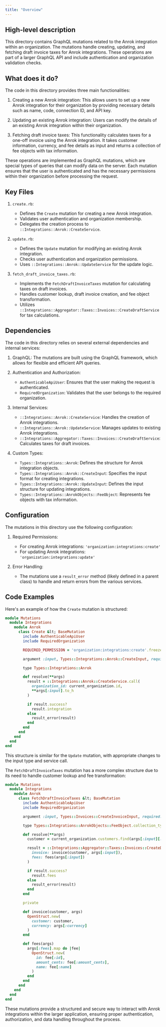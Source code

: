 ```yaml
---
title: "Overview"
---
```


## High-level description
This directory contains GraphQL mutations related to the Anrok integration within an organization. The mutations handle creating, updating, and fetching draft invoice taxes for Anrok integrations. These operations are part of a larger GraphQL API and include authentication and organization validation checks.

## What does it do?
The code in this directory provides three main functionalities:

1. Creating a new Anrok integration: This allows users to set up a new Anrok integration for their organization by providing necessary details such as name, code, connection ID, and API key.

2. Updating an existing Anrok integration: Users can modify the details of an existing Anrok integration within their organization.

3. Fetching draft invoice taxes: This functionality calculates taxes for a one-off invoice using the Anrok integration. It takes customer information, currency, and fee details as input and returns a collection of fee objects with tax information.

These operations are implemented as GraphQL mutations, which are special types of queries that can modify data on the server. Each mutation ensures that the user is authenticated and has the necessary permissions within their organization before processing the request.

## Key Files

1. `create.rb`:
   - Defines the `Create` mutation for creating a new Anrok integration.
   - Validates user authentication and organization membership.
   - Delegates the creation process to `::Integrations::Anrok::CreateService`.

2. `update.rb`:
   - Defines the `Update` mutation for modifying an existing Anrok integration.
   - Checks user authentication and organization permissions.
   - Uses `::Integrations::Anrok::UpdateService` for the update logic.

3. `fetch_draft_invoice_taxes.rb`:
   - Implements the `FetchDraftInvoiceTaxes` mutation for calculating taxes on draft invoices.
   - Handles customer lookup, draft invoice creation, and fee object transformation.
   - Utilizes `::Integrations::Aggregator::Taxes::Invoices::CreateDraftService` for tax calculations.

## Dependencies
The code in this directory relies on several external dependencies and internal services:

1. GraphQL: The mutations are built using the GraphQL framework, which allows for flexible and efficient API queries.

2. Authentication and Authorization:
   - `AuthenticableApiUser`: Ensures that the user making the request is authenticated.
   - `RequiredOrganization`: Validates that the user belongs to the required organization.

3. Internal Services:
   - `::Integrations::Anrok::CreateService`: Handles the creation of Anrok integrations.
   - `::Integrations::Anrok::UpdateService`: Manages updates to existing Anrok integrations.
   - `::Integrations::Aggregator::Taxes::Invoices::CreateDraftService`: Calculates taxes for draft invoices.

4. Custom Types:
   - `Types::Integrations::Anrok`: Defines the structure for Anrok integration objects.
   - `Types::Integrations::Anrok::CreateInput`: Specifies the input format for creating integrations.
   - `Types::Integrations::Anrok::UpdateInput`: Defines the input structure for updating integrations.
   - `Types::Integrations::AnrokObjects::FeeObject`: Represents fee objects with tax information.

## Configuration
The mutations in this directory use the following configuration:

1. Required Permissions:
   - For creating Anrok integrations: `'organization:integrations:create'`
   - For updating Anrok integrations: `'organization:integrations:update'`

2. Error Handling:
   - The mutations use a `result_error` method (likely defined in a parent class) to handle and return errors from the various services.

## Code Examples

Here's an example of how the `Create` mutation is structured:

```ruby
module Mutations
  module Integrations
    module Anrok
      class Create &lt; BaseMutation
        include AuthenticableApiUser
        include RequiredOrganization

        REQUIRED_PERMISSION = 'organization:integrations:create'.freeze

        argument :input, Types::Integrations::Anrok::CreateInput, required: true

        type Types::Integrations::Anrok

        def resolve(**args)
          result = ::Integrations::Anrok::CreateService.call(
            organization_id: current_organization.id,
            **args[:input].to_h
          )

          if result.success?
            result.integration
          else
            result_error(result)
          end
        end
      end
    end
  end
end
```

This structure is similar for the `Update` mutation, with appropriate changes to the input type and service call.

The `FetchDraftInvoiceTaxes` mutation has a more complex structure due to its need to handle customer lookup and fee transformation:

```ruby
module Mutations
  module Integrations
    module Anrok
      class FetchDraftInvoiceTaxes &lt; BaseMutation
        include AuthenticableApiUser
        include RequiredOrganization

        argument :input, Types::Invoices::CreateInvoiceInput, required: true

        type Types::Integrations::AnrokObjects::FeeObject.collection_type

        def resolve(**args)
          customer = current_organization.customers.find(args[:input][:customer_id])

          result = ::Integrations::Aggregator::Taxes::Invoices::CreateDraftService.call(
            invoice: invoice(customer, args[:input]),
            fees: fees(args[:input])
          )

          if result.success?
            result.fees
          else
            result_error(result)
          end
        end

        private

        def invoice(customer, args)
          OpenStruct.new(
            customer: customer,
            currency: args[:currency]
          )
        end

        def fees(args)
          args[:fees].map do |fee|
            OpenStruct.new(
              id: fee[:id],
              amount_cents: fee[:amount_cents],
              name: fee[:name]
            )
          end
        end
      end
    end
  end
end
```

These mutations provide a structured and secure way to interact with Anrok integrations within the larger application, ensuring proper authentication, authorization, and data handling throughout the process.